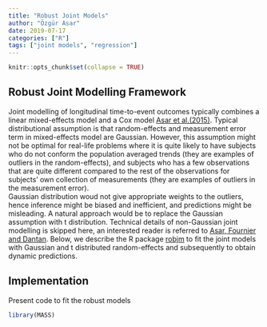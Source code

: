 ```yaml
---
title: "Robust Joint Models"
author: "Özgür Asar"
date: 2019-07-17
categories: ["R"]
tags: ["joint models", "regression"]
---
```


```r
knitr::opts_chunk$set(collapse = TRUE)
```

## Robust Joint Modelling Framework

Joint modelling of longitudinal time-to-event outcomes typically 
combines a linear mixed-effects model and a Cox model [Asar et al.(2015)](https://academic.oup.com/ije/article/44/1/334/657852). 
Typical distributional assumption is that random-effects and 
measurement error term in mixed-effects model are Gaussian. 
However, this assumption might not be optimal for real-life 
problems where it is quite likely to have subjects who do not 
conform the population averaged trends (they are examples of 
outliers in the random-effects), and subjects who has a few 
observations that are quite different compared to the rest 
of the observations for subjects' own collection of measurements 
(they are examples of outliers in the measurement error).  
Gaussian distribution woud not give appropriate weights to the outliers, 
hence inference might be biased and inefficient, and predictions might be 
misleading. A natural approach would be to replace the Gaussian assumption 
with t distribution. Technical details of non-Gaussian joint modelling is 
skipped here, an interested reader is referred to [Asar, Fournier and Dantan](https://arxiv.org/abs/1905.00816). Below, we describe the 
R package [robjm](https://github.com/ozgurasarstat/robjm) to fit the 
joint models with Gaussian and t distributed random-effects and subsequently 
to obtain dynamic predictions. 

## Implementation

Present code to fit the robust models

```r
library(MASS)
```

